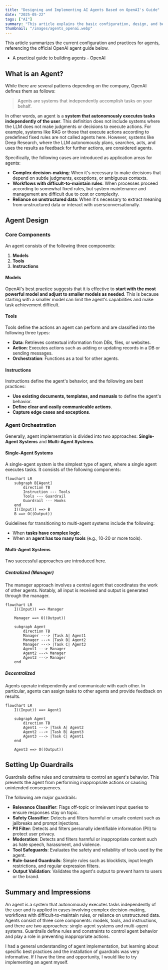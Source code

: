 ```yaml
---
title: "Designing and Implementing AI Agents Based on OpenAI's Guide"
date: "2025-05-22"
tags: ["AI"]
summary: "This article explains the basic configuration, design, and best practices for AI agents, including guardrails, based on OpenAI's official guide."
thumbnail: "/images/agents_openai.webp"
---
```


This article summarizes the current configuration and practices for agents, referencing the official OpenAI agent guide below.

- [A practical guide to building agents - OpenAI](https://cdn.openai.com/business-guides-and-resources/a-practical-guide-to-building-agents.pdf)

## What is an Agent?

While there are several patterns depending on the company, OpenAI defines them as follows:

> Agents are systems that independently accomplish tasks on your behalf.

In other words, an agent is a **system that autonomously executes tasks independently of the user**. This definition does not include systems where the LLM does not make judgments or decisions to execute actions. For example, systems like RAG or those that execute actions according to predefined fixed rules are not called agents here. However, systems like Deep Research, where the LLM autonomously plans, searches, acts, and uses the results as feedback for further actions, are considered agents.

Specifically, the following cases are introduced as application areas for agents:

- **Complex decision-making**: When it's necessary to make decisions that depend on subtle judgments, exceptions, or ambiguous contexts.
- **Workflows with difficult-to-maintain rules**: When processes proceed according to somewhat fixed rules, but system maintenance and management are difficult due to cost or complexity.
- **Reliance on unstructured data**: When it's necessary to extract meaning from unstructured data or interact with usersconversationally.

## Agent Design

### Core Components

An agent consists of the following three components:

1. **Models**
2. **Tools**
3. **Instructions**

#### Models

OpenAI's best practice suggests that it is effective to **start with the most powerful model and adjust to smaller models as needed**. This is because starting with a smaller model can limit the agent's capabilities and make task achievement difficult.

#### Tools

Tools define the actions an agent can perform and are classified into the following three types:

- **Data**: Retrieves contextual information from DBs, files, or websites.
- **Action**: Executes actions such as adding or updating records in a DB or sending messages.
- **Orchestration**: Functions as a tool for other agents.

#### Instructions

Instructions define the agent's behavior, and the following are best practices:

- **Use existing documents, templates, and manuals** to define the agent's behavior.
- **Define clear and easily communicable actions**.
- **Capture edge cases and exceptions**.

### Agent Orchestration

Generally, agent implementation is divided into two approaches: **Single-Agent Systems** and **Multi-Agent Systems**.

#### Single-Agent Systems

A single-agent system is the simplest type of agent, where a single agent executes tasks. It consists of the following components:

```mermaid
flowchart LR
    subgraph B[Agent]
        direction TB
        Instruction --- Tools
        Tools --- Guardrail
        Guardrail --- Hooks
    end
    I((Input)) ==> B
    B ==> O((Output))
```

Guidelines for transitioning to multi-agent systems include the following:

- When **tasks have complex logic**.
- When an **agent has too many tools** (e.g., 10-20 or more tools).

#### Multi-Agent Systems

Two successful approaches are introduced here.

##### Centralized (Manager)

The manager approach involves a central agent that coordinates the work of other agents. Notably, all input is received and output is generated through the manager.

```mermaid
flowchart LR
    I((Input)) ==> Manager

    Manager ==> O((Output))

    subgraph Agent
        direction TB
        Manager ---> |Task A| Agent1
        Manager ---> |Task B| Agent2
        Manager ---> |Task C| Agent3
        Agent1 ---> Manager
        Agent2 ---> Manager
        Agent3 ---> Manager
    end
```

##### Decentralized

Agents operate independently and communicate with each other. In particular, agents can assign tasks to other agents and provide feedback on results.

```mermaid
flowchart LR
    I((Input)) ==> Agent1

    subgraph Agent
        direction TB
        Agent1 ---> |Task A| Agent2
        Agent2 ---> |Task B| Agent3
        Agent3 ---> |Task C| Agent1
    end

    Agent3 ==> O((Output))
```

## Setting Up Guardrails

Guardrails define rules and constraints to control an agent's behavior. This prevents the agent from performing inappropriate actions or causing unintended consequences.

The following are major guardrails:

- **Relevance Classifier**: Flags off-topic or irrelevant input queries to ensure responses stay on topic.
- **Safety Classifier**: Detects and filters harmful or unsafe content such as jailbreaks and prompt injections.
- **PII Filter**: Detects and filters personally identifiable information (PII) to protect user privacy.
- **Moderation**: Detects and filters harmful or inappropriate content such as hate speech, harassment, and violence.
- **Tool Safeguards**: Evaluates the safety and reliability of tools used by the agent.
- **Rule-based Guardrails**: Simple rules such as blocklists, input length restrictions, and regular expression filters.
- **Output Validation**: Validates the agent's output to prevent harm to users or the brand.

## Summary and Impressions

An agent is a system that autonomously executes tasks independently of the user and is applied in cases involving complex decision-making, workflows with difficult-to-maintain rules, or reliance on unstructured data. Agents consist of three core components: models, tools, and instructions, and there are two approaches: single-agent systems and multi-agent systems. Guardrails define rules and constraints to control agent behavior and play a role in preventing inappropriate actions.

I had a general understanding of agent implementation, but learning about specific best practices and the installation of guardrails was very informative. If I have the time and opportunity, I would like to try implementing an agent myself.
